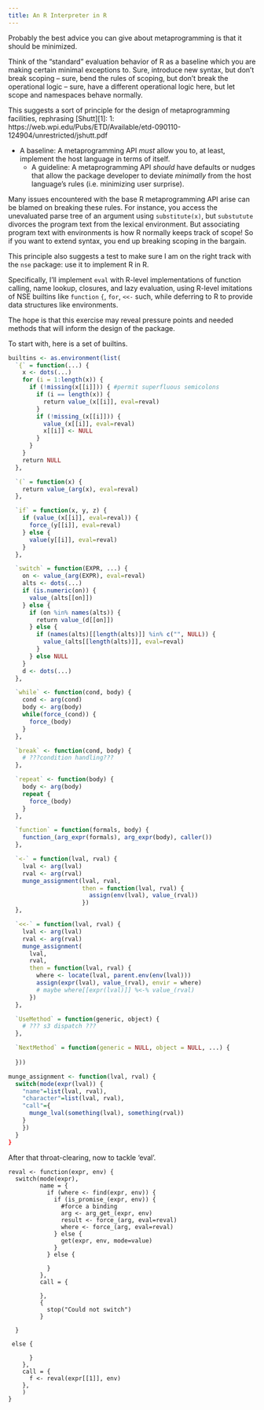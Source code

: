 ```yaml
---
title: An R Interpreter in R
---
```


Probably the best advice you can give about metaprogramming is that it
should be minimized.

Think of the "standard" evaluation behavior of R as a baseline which
you are making certain minimal exceptions to.  Sure, introduce new
syntax, but don't break scoping -- sure, bend the rules of scoping,
but don't break the operational logic -- sure, have a different
operational logic here, but let scope and namespaces behave normally.

This suggests a sort of principle for the design of metaprogramming
facilities, rephrasing [Shutt][1]: 1:
https://web.wpi.edu/Pubs/ETD/Available/etd-090110-124904/unrestricted/jshutt.pdf

* A baseline: A metaprogramming API *must* allow you to, at least, implement
  the host language in terms of itself.
  * A guideline: A metaprogramming API _should_ have defaults or
    nudges that allow the package developer to deviate _minimally_ from
    the host language's rules (i.e. minimizing user surprise).

Many issues encountered with the base R metaprogramming API arise can
be blamed on breaking these rules. For instance, you access the
unevaluated parse tree of an argument using `substitute(x)`, but
`substutute` divorces the program text from the lexical
environment. But associating program text with environments is how R
normally keeps track of scope! So if you want to extend syntax, you
end up breaking scoping in the bargain.

This principle also suggests a test to make sure I am on the right
track with the `nse` package: use it to implement R in R.

Specifically, I'll implement `eval` with R-level implementations of
function calling, name lookup, closures, and lazy evaluation, using
R-level imitations of NSE builtins like `function` `{`, `for`, `<<-` such,
while deferring to R to provide data structures like environments.

The hope is that this exercise may reveal pressure points and needed
methods that will inform the design of the package.

To start with, here is a set of builtins.

```R
builtins <- as.environment(list(
  `{` = function(...) {
    x <- dots(...)
    for (i = 1:length(x)) {
      if (!missing(x[[i]])) { #permit superfluous semicolons
        if (i == length(x)) {
          return value_(x[[i]], eval=reval)
        }
        if (!missing_(x[[i]])) {
          value_(x[[i]], eval=reval) 
          x[[i]] <- NULL
        }
      }
    }
    return NULL
  },

  `(` = function(x) {
    return value_(arg(x), eval=reval)
  },

  `if` = function(x, y, z) {
    if (value_(x[[i]], eval=reval)) {
      force_(y[[i]], eval=reval)
    } else {
      value(y[[i]], eval=reval)
    }
  },

  `switch` = function(EXPR, ...) {
    on <- value_(arg(EXPR), eval=reval)
    alts <- dots(...)
    if (is.numeric(on)) {
      value_(alts[[on]])
    } else {
      if (on %in% names(alts)) {
        return value_(d[[on]])
      } else {
        if (names(alts)[[length(alts)]] %in% c("", NULL)) {
          value_(alts[[length(alts)]], eval=reval)
        }
      } else NULL
    }
    d <- dots(...)
  },

  `while` <- function(cond, body) {
    cond <- arg(cond)
    body <- arg(body)
    while(force_(cond)) {
      force_(body)
    }
  },

  `break` <- function(cond, body) {
    # ???condition handling???
  },

  `repeat` <- function(body) {
    body <- arg(body)
    repeat {
      force_(body)
    }
  },

  `function` = function(formals, body) {
    function_(arg_expr(formals), arg_expr(body), caller())
  },

  `<-` = function(lval, rval) {
    lval <- arg(lval)
    rval <- arg(rval)
    munge_assignment(lval, rval,
                     then = function(lval, rval) {
                       assign(env(lval), value_(rval))
                     })
  },

  `<<-` = function(lval, rval) {
    lval <- arg(lval)
    rval <- arg(rval)
    munge_assignment(
      lval,
      rval,
      then = function(lval, rval) {
        where <- locate(lval, parent.env(env(lval)))
        assign(expr(lval), value_(rval), envir = where)
        # maybe where[[expr(lval)]] %<-% value_(rval)
      })
  },

  `UseMethod` = function(generic, object) {
    # ??? s3 dispatch ???
  },

  `NextMethod` = function(generic = NULL, object = NULL, ...) {
    
  }))

munge_assignment <- function(lval, rval) {
  switch(mode(expr(lval)) {
    "name"=list(lval, rval),
    "character"=list(lval, rval),
    "call"={
      munge_lval(something(lval), something(rval))
    }
    })
  }
}
```

After that throat-clearing, now to tackle 'eval'.

```
reval <- function(expr, env) {
  switch(mode(expr),
         name = {
           if (where <- find(expr, env)) {
             if (is_promise_(expr, env)) {
               #force a binding
               arg <- arg_get_(expr, env)
               result <- force_(arg, eval=reval)
               where <- force_(arg, eval=reval)
             } else {
               get(expr, env, mode=value)
             }
           } else {

           }
         },
         call = {

         },
         {
           stop("Could not switch")
         }
         
  }
             
 else {

      }
    },
    call = {
      f <- reval(expr[[1]], env)
    },
    )
}

```
